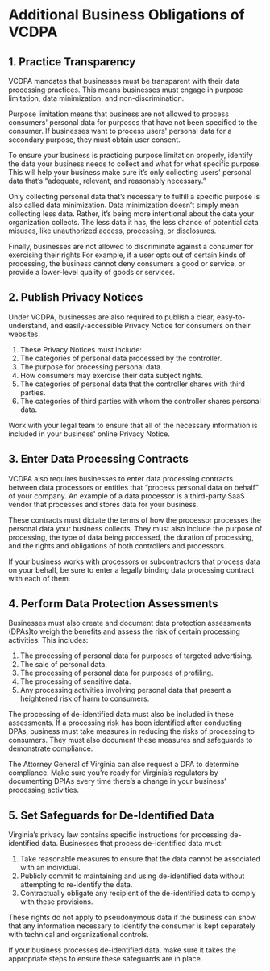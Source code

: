 # Additional Business Obligations of VCDPA

## 1. Practice Transparency

VCDPA mandates that businesses must be transparent with their data processing practices. This means businesses must engage in purpose limitation, data minimization, and non-discrimination. 

Purpose limitation means that business are not allowed to process consumers' personal data for purposes that have not been specified to the consumer. If businesses want to process users' personal data for a secondary purpose, they must obtain user consent.  

To ensure your business is practicing purpose limitation properly, identify the data your business needs to collect and what for what specific purpose. This will help your business make sure it’s only collecting users' personal data that’s “adequate, relevant, and reasonably necessary.”

Only collecting personal data that’s necessary to fulfill a specific purpose is also called data minimization. Data minimization doesn’t simply mean collecting less data. Rather, it’s being more intentional about the data your organization collects. The less data it has, the less chance of potential data misuses, like unauthorized access, processing, or disclosures. 

Finally, businesses are not allowed to discriminate against a consumer for exercising their rights  For example, if a user opts out of certain kinds of processing, the business cannot deny consumers a good or service, or provide a lower-level quality of goods or services. 

## 2. Publish Privacy Notices

Under VCDPA, businesses are also required to publish a clear, easy-to-understand, and easily-accessible Privacy Notice for consumers on their websites.

1. These Privacy Notices must include: 
2. The categories of personal data processed by the controller.
3. The purpose for processing personal data.
4. How consumers may exercise their data subject rights.
5. The categories of personal data that the controller shares with third parties.
6. The categories of third parties with whom the controller shares personal data.

Work with your legal team to ensure that all of the necessary information is included in your business' online Privacy Notice.

## 3. Enter Data Processing Contracts 

VCDPA also requires businesses to enter data processing contracts between data processors or entities that “process personal data on behalf” of your company. An example of a data processor is a third-party SaaS vendor that processes and stores data for your business. 

These contracts must dictate the terms of how the processor processes the personal data your business collects. They must also include the purpose of processing, the type of data being processed, the duration of processing, and the rights and obligations of both controllers and processors. 

If your business works with processors or subcontractors that process data on your behalf, be sure to enter a legally binding data processing contract with each of them.

## 4. Perform Data Protection Assessments

Businesses must also create and document data protection assessments (DPAs)to weigh the benefits and assess the risk of certain processing activities. This includes:

1. The processing of personal data for purposes of targeted advertising.
2. The sale of personal data.
3. The processing of personal data for purposes of profiling.
4. The processing of sensitive data.
5. Any processing activities involving personal data that present a heightened risk of harm to consumers.

The processing of de-identified data must also be included in these assessments. If a processing risk has been identified after conducting DPAs, business must take measures in reducing the risks of processing to consumers. They must also document these measures and safeguards to demonstrate compliance. 

The Attorney General of Virginia can also request a DPA to determine compliance. Make sure you’re ready for Virginia’s regulators by documenting DPIAs every time there’s a change in your business’ processing activities.

## 5. Set Safeguards for De-Identified Data

Virginia’s privacy law contains specific instructions for processing de-identified data. Businesses that process de-identified data must:

1. Take reasonable measures to ensure that the data cannot be associated with an individual.
2. Publicly commit to maintaining and using de-identified data without attempting to re-identify the data.
3. Contractually obligate any recipient of the de-identified data to comply with these provisions. 

These rights do not apply to pseudonymous data if the business can show that any information necessary to identify the consumer is kept separately with technical and organizational controls.

If your business processes de-identified data, make sure it takes the appropriate steps to ensure these safeguards are in place.